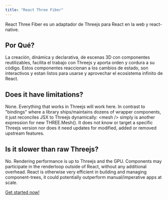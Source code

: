 ---
title: "React Three Fiber"
---

React Three Fiber es un adaptador de Threejs para React en la web y react-native.


## Por Qué?
La creación, dinámica y declarativa, de escenas 3D con componentes reutilizables, facilita el trabajo con Threejs y aporta orden y cordura a su código. Estos componentes reaccionan a los cambios de estado, son interactivos y estan listos para usarse y aprovechar el ecosistema infinito de React. 

## Does it have limitations?
None. Everything that works in Threejs will work here. In contrast to "bindings" where a library ships/maintains dozens of wrapper components, it just reconciles JSX to Threejs dynamically: &lt;mesh /&gt; simply is another expression for new THREE.Mesh(). It does not know or target a specific Threejs version nor does it need updates for modified, added or removed upstream features.

## Is it slower than raw Threejs?
No. Rendering performance is up to Threejs and the GPU. Components may participate in the renderloop outside of React, without any additional overhead. React is otherwise very efficient in building and managing component-trees, it could potentially outperform manual/imperative apps at scale.

[Get started now!](/docs/getting-started)
